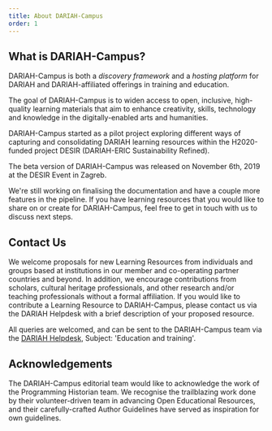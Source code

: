 ```yaml
---
title: About DARIAH-Campus
order: 1
---
```


## What is DARIAH-Campus?

DARIAH-Campus is both a _discovery framework_ and a _hosting platform_ for DARIAH and DARIAH-affiliated offerings in training and education.

The goal of DARIAH-Campus is to widen access to open, inclusive, high-quality learning materials that aim to enhance creativity, skills, technology and knowledge in the digitally-enabled arts and humanities.

DARIAH-Campus started as a pilot project exploring different ways of capturing and consolidating DARIAH learning resources within the H2020-funded project DESIR (DARIAH-ERIC Sustainability Refined).

The beta version of DARIAH-Campus was released on November 6th, 2019 at the DESIR Event in Zagreb.

We're still working on finalising the documentation and have a couple more features in the pipeline. If you have learning resources that you would like to share on or create for DARIAH-Campus, feel free to get in touch with us to discuss next steps.

## Contact Us

<SideNote type="info">

We welcome proposals for new Learning Resources from individuals and groups based at institutions in our member and co-operating partner countries and beyond. In addition, we encourage contributions from scholars, cultural heritage professionals, and other research and/or teaching professionals without a formal affiliation. If you would like to contribute a Learning Resource to DARIAH-Campus, please contact us via the DARIAH Helpdesk with a brief description of your proposed resource.

</SideNote>

All queries are welcomed, and can be sent to the DARIAH-Campus team via the [DARIAH Helpdesk](https://www.dariah.eu/helpdesk/), Subject: 'Education and training'.

## Acknowledgements

The DARIAH-Campus editorial team would like to acknowledge the work of the Programming Historian team. We recognise the trailblazing work done by their volunteer-driven team in advancing Open Educational Resources, and their carefully-crafted Author Guidelines have served as inspiration for own guidelines.
